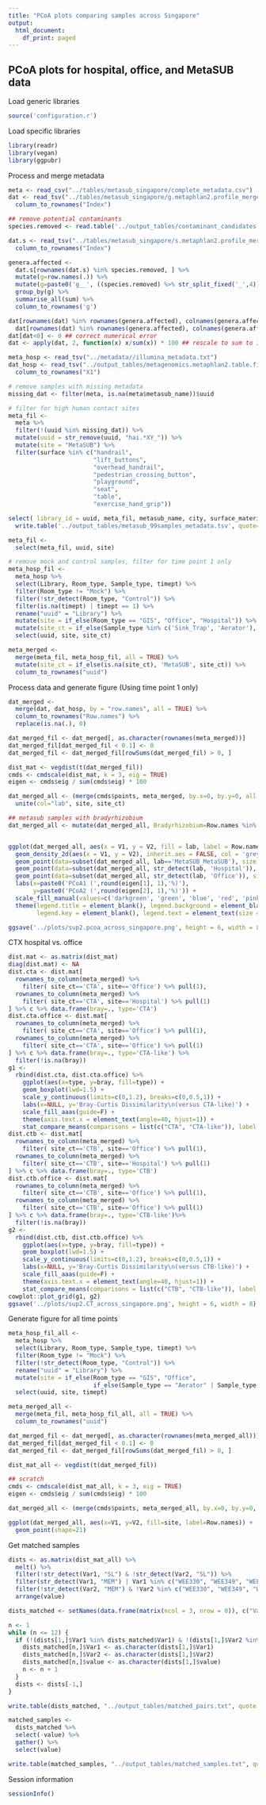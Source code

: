 ```yaml
---
title: "PCoA plots comparing samples across Singapore"
output:
  html_document:
    df_print: paged
---
```


## PCoA plots for hospital, office, and MetaSUB data

Load generic libraries
```r
source('configuration.r')
```

Load specific libraries
```r
library(readr)
library(vegan)
library(ggpubr)
```

Process and merge metadata
```r
meta <- read_csv("../tables/metasub_singapore/complete_metadata.csv")
dat <- read_tsv("../tables/metasub_singapore/g.metaphlan2.profile_merged.tsv") %>% 
  column_to_rownames("Index")

## remove potential contaminants
species.removed <- read.table('../output_tables/contaminant_candidates.txt', stringsAsFactors = F)[,1]

dat.s <- read_tsv("../tables/metasub_singapore/s.metaphlan2.profile_merged.tsv") %>% 
  column_to_rownames("Index")

genera.affected <- 
  dat.s[rownames(dat.s) %in% species.removed, ] %>% 
  mutate(g=row.names(.)) %>% 
  mutate(g=paste0('g__', ((species.removed) %>% str_split_fixed('_',4))[,3]) %>% str_replace("g__Propionibacterium", "g__Siphoviridae_noname")) %>% 
  group_by(g) %>% 
  summarise_all(sum) %>% 
  column_to_rownames('g')

dat[rownames(dat) %in% rownames(genera.affected), colnames(genera.affected)] <- 
  dat[rownames(dat) %in% rownames(genera.affected), colnames(genera.affected)] - genera.affected
dat[dat<0] <- 0 ## correct numerical error
dat <- apply(dat, 2, function(x) x/sum(x)) * 100 ## rescale to sum to 100%

meta_hosp <- read_tsv("../metadata//illumina_metadata.txt")
dat_hosp <- read_tsv("../output_tables/metagenomics.metaphlan2.table.filtered.g") %>% 
  column_to_rownames("X1")

# remove samples with missing metadata
missing_dat <- filter(meta, is.na(meta$metasub_name))$uuid

# filter for high human contact sites
meta_fil <-
  meta %>% 
  filter(!(uuid %in% missing_dat)) %>% 
  mutate(uuid = str_remove(uuid, "hai.*XY_")) %>% 
  mutate(site = "MetaSUB") %>% 
  filter(surface %in% c("handrail",
                        "lift_buttons",
                        "overhead_handrail",
                        "pedestrian_crossing_button",
                        "playground",
                        "seat",
                        "table",
                        "exercise_hand_grip")) 

select( library_id = uuid, meta_fil, metasub_name, city, surface_material, site=surface, setting) %>% 
  write.table('../output_tables/metasub_99samples_metadata.tsv', quote=F, row.names = F, sep='\t')

meta_fil <- 
  select(meta_fil, uuid, site) 

# remove mock and control samples, filter for time point 1 only
meta_hosp_fil <-
  meta_hosp %>%
  select(Library, Room_type, Sample_type, timept) %>% 
  filter(Room_type != "Mock") %>% 
  filter(!str_detect(Room_type, "Control")) %>% 
  filter(is.na(timept) | timept == 1) %>% 
  rename("uuid" = "Library") %>% 
  mutate(site = if_else(Room_type == "GIS", "Office", "Hospital")) %>% 
  mutate(site_ct = if_else(Sample_type %in% c('Sink_Trap', 'Aerator'), 'CTB', 'CTA')) %>%
  select(uuid, site, site_ct)

meta_merged <-
  merge(meta_fil, meta_hosp_fil, all = TRUE) %>% 
  mutate(site_ct = if_else(is.na(site_ct), 'MetaSUB', site_ct)) %>% 
  column_to_rownames("uuid")
```

Process data and generate figure (Using time point 1 only)
```r
dat_merged <-
  merge(dat, dat_hosp, by = "row.names", all = TRUE) %>%
  column_to_rownames("Row.names") %>% 
  replace(is.na(.), 0)

dat_merged_fil <- dat_merged[, as.character(rownames(meta_merged))]
dat_merged_fil[dat_merged_fil < 0.1] <- 0
dat_merged_fil <- dat_merged_fil[rowSums(dat_merged_fil) > 0, ]

dist_mat <- vegdist(t(dat_merged_fil))
cmds <- cmdscale(dist_mat, k = 3, eig = TRUE)
eigen <- cmds$eig / sum(cmds$eig) * 100

dat_merged_all <- (merge(cmds$points, meta_merged, by.x=0, by.y=0, all = TRUE)) %>%
  unite(col="lab", site, site_ct)

## metasub samples with bradyrhizobium
dat_merged_all <- mutate(dat_merged_all, Bradyrhizobium=Row.names %in% colnames(dat)[dat['g__Bradyrhizobium', ]>1])


ggplot(dat_merged_all, aes(x = V1, y = V2, fill = lab, label = Row.names), lwd=2) +
  geom_density_2d(aes(x = V1, y = V2), inherit.aes = FALSE, col = 'grey', lwd=1) + 
  geom_point(data=subset(dat_merged_all, lab=='MetaSUB_MetaSUB'), size = 3, shape=21, alpha=0.6) +
  geom_point(data=subset(dat_merged_all, str_detect(lab, 'Hospital')), size = 3, shape=21, alpha=0.6) +
  geom_point(data=subset(dat_merged_all, str_detect(lab, 'Office')), size = 3, shape=21, alpha=0.6) +
  labs(x=paste0('PCoA1 (',round(eigen[1], 1),'%)'),
       y=paste0('PCoA2 (',round(eigen[2], 1),'%)')) +
  scale_fill_manual(values=c('darkgreen', 'green', 'blue', 'red', 'pink'), labels=c("CTA", "CTB", "MetaSUB", "CTA-like", "CTB-like")) + 
  theme(legend.title = element_blank(), legend.background = element_blank(),
        legend.key = element_blank(), legend.text = element_text(size = 12))

ggsave('../plots/sup2.pcoa_across_singapore.png', height = 6, width = 8)

```


CTX hospital vs. office
```r
dist.mat <- as.matrix(dist_mat)
diag(dist.mat) <- NA
dist.cta <- dist.mat[
  rownames_to_column(meta_merged) %>% 
    filter( site_ct=='CTA', site=='Office') %>% pull(1),
  rownames_to_column(meta_merged) %>% 
    filter( site_ct=='CTA', site=='Hospital') %>% pull(1)
] %>% c %>% data.frame(bray=., type='CTA')
dist.cta.office <- dist.mat[
  rownames_to_column(meta_merged) %>% 
    filter( site_ct=='CTA', site=='Office') %>% pull(1),
  rownames_to_column(meta_merged) %>% 
    filter( site_ct=='CTA', site=='Office') %>% pull(1)
] %>% c %>% data.frame(bray=., type='CTA-like') %>% 
  filter(!is.na(bray))
g1 <- 
  rbind(dist.cta, dist.cta.office) %>% 
    ggplot(aes(x=type, y=bray, fill=type)) + 
    geom_boxplot(lwd=1.5) +
    scale_y_continuous(limits=c(0,1.2), breaks=c(0,0.5,1)) + 
    labs(x=NULL, y='Bray-Curtis Dissimilarity\n(versus CTA-like)') +
    scale_fill_aaas(guide=F) + 
    theme(axis.text.x = element_text(angle=40, hjust=1)) + 
    stat_compare_means(comparisons = list(c("CTA", "CTA-like")), label = "p.signif", size=15)
dist.ctb <- dist.mat[
  rownames_to_column(meta_merged) %>% 
    filter( site_ct=='CTB', site=='Office') %>% pull(1),
  rownames_to_column(meta_merged) %>% 
    filter( site_ct=='CTB', site=='Hospital') %>% pull(1)
] %>% c %>% data.frame(bray=., type='CTB')
dist.ctb.office <- dist.mat[
  rownames_to_column(meta_merged) %>% 
    filter( site_ct=='CTB', site=='Office') %>% pull(1),
  rownames_to_column(meta_merged) %>% 
    filter( site_ct=='CTB', site=='Office') %>% pull(1)
] %>% c %>% data.frame(bray=., type='CTB-like')%>% 
  filter(!is.na(bray))
g2 <- 
  rbind(dist.ctb, dist.ctb.office) %>% 
    ggplot(aes(x=type, y=bray, fill=type)) + 
    geom_boxplot(lwd=1.5) +
    scale_y_continuous(limits=c(0,1.2), breaks=c(0,0.5,1)) + 
    labs(x=NULL, y='Bray-Curtis Dissimilarity\n(versus CTB-like)') +
    scale_fill_aaas(guide=F) + 
    theme(axis.text.x = element_text(angle=40, hjust=1)) + 
    stat_compare_means(comparisons = list(c("CTB", "CTB-like")), label = "p.signif", size=15)
cowplot::plot_grid(g1, g2)
ggsave('../plots/sup2.CT_across_singapore.png', height = 6, width = 8)
```

Generate figure for all time points
```r
meta_hosp_fil_all <-
  meta_hosp %>%
  select(Library, Room_type, Sample_type, timept) %>% 
  filter(Room_type != "Mock") %>% 
  filter(!str_detect(Room_type, "Control")) %>% 
  rename("uuid" = "Library") %>% 
  mutate(site = if_else(Room_type == "GIS", "Office",
                        if_else(Sample_type == "Aerator" | Sample_type == "Sink_Trap", "CTB", "CTA"))) %>%
  select(uuid, site, timept)

meta_merged_all <- 
  merge(meta_fil, meta_hosp_fil_all, all = TRUE) %>% 
  column_to_rownames("uuid")

dat_merged_fil <- dat_merged[, as.character(rownames(meta_merged_all))]
dat_merged_fil[dat_merged_fil < 0.1] <- 0
dat_merged_fil <- dat_merged_fil[rowSums(dat_merged_fil) > 0, ]

dist_mat_all <- vegdist(t(dat_merged_fil))

## scratch
cmds <- cmdscale(dist_mat_all, k = 3, eig = TRUE)
eigen <- cmds$eig / sum(cmds$eig) * 100

dat_merged_all <- (merge(cmds$points, meta_merged_all, by.x=0, by.y=0, all = TRUE))

ggplot(dat_merged_all, aes(x=V1, y=V2, fill=site, label=Row.names)) +
  geom_point(shape=21)
```

Get matched samples
```r
dists <- as.matrix(dist_mat_all) %>% 
  melt() %>% 
  filter(!str_detect(Var1, "SL") & !str_detect(Var2, "SL")) %>% 
  filter(str_detect(Var1, "MEM") | Var1 %in% c("WEE330", "WEE349", "WEE368", "WEE387", "WEE388")) %>% 
  filter(!str_detect(Var2, "MEM") & !Var2 %in% c("WEE330", "WEE349", "WEE368", "WEE387", "WEE388")) %>% 
  arrange(value)

dists_matched <- setNames(data.frame(matrix(ncol = 3, nrow = 0)), c("Var1", "Var2", "value"))

n <- 1
while (n <= 12) {
  if (!(dists[1,]$Var1 %in% dists_matched$Var1) & !(dists[1,]$Var2 %in% dists_matched$Var2)) {
    dists_matched[n,]$Var1 <- as.character(dists[1,]$Var1)
    dists_matched[n,]$Var2 <- as.character(dists[1,]$Var2)
    dists_matched[n,]$value <- as.character(dists[1,]$value)
    n <- n + 1
  }
  dists <- dists[-1,]
}

write.table(dists_matched, "../output_tables/matched_pairs.txt", quote = F, row.names = F, col.names = F)

matched_samples <-
  dists_matched %>% 
  select(-value) %>% 
  gather() %>% 
  select(value)

write.table(matched_samples, "../output_tables/matched_samples.txt", quote = F, row.names = F, col.names = F)

```

Session information

```r
sessionInfo()
```